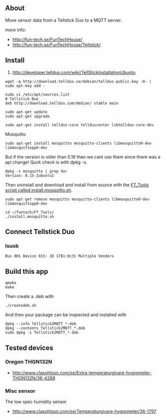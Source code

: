 == About ==
Move sensor data from a Tellstick Duo to a MQTT server.

more info:
* http://fun-tech.se/FunTechHouse/
* http://fun-tech.se/FunTechHouse/Tellstick/


== Install ==

# http://developer.telldus.com/wiki/TellStickInstallationUbuntu
<pre>
wget -q http://download.telldus.se/debian/telldus-public.key -O- | sudo apt-key add -

sudo vi /etc/apt/sources.list
# Tellstick Duo
deb http://download.telldus.com/debian/ stable main

sudo apt-get update
sudo apt-get upgrade

sudo apt-get install telldus-core tellduscenter libtelldus-core-dev
</pre>

Mosquitto
<pre>
sudo apt-get install mosquitto mosquitto-clients libmosquitto0-dev libmosquittopp0-dev
</pre>

But if the version is older than 0.16 then we cant use them since there was a api change!
Quck check is with dpkg -s.
<pre>
dpkg -s mosquitto | grep Ver
Version: 0.15-2ubuntu1
</pre>

Then uninstall and download and install from
source with the [https://github.com/jsiei97/FT_Tools FT_Tools script called install.mosquitto.sh].
<pre>
sudo apt-get remove mosquitto mosquitto-clients libmosquitto0-dev libmosquittopp0-dev
</pre>

<pre>
cd ~/funtech/FT_Tools/
./install.mosquitto.sh
</pre>


== Connect Tellstick Duo ==

=== lsusb ===
<pre>
Bus 001 Device 015: ID 1781:0c31 Multiple Vendors
</pre>


== Build this app ==

<pre>
qmake
make
</pre>

Then create a .deb with
<pre>
./createdeb.sh
</pre>

And then your package can be inspected and installed with
<pre>
dpkg --info Tellstick2MQTT_*.deb
dpkg --contents Tellstick2MQTT_*.deb
sudo dpkg -i Tellstick2MQTT_*.deb
</pre>


== Tested devices ==

=== Oregon THGN132N ===
* http://www.clasohlson.com/se/Extra-temperaturgivare-hygrometer-THGN132N/36-4288

=== Misc sensor ===
The low spec humidity sensor
* http://www.clasohlson.com/se/Temperaturgivare-hygrometer/36-1797

